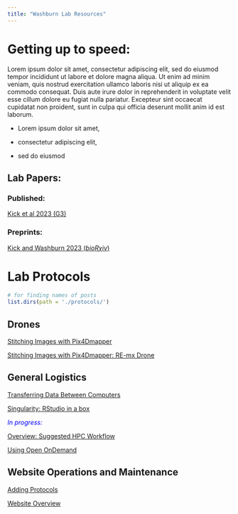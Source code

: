 ```yaml
---
title: "Washburn Lab Resources"
---
```


# Getting up to speed:

Lorem ipsum dolor sit amet, consectetur adipiscing elit, sed do eiusmod tempor incididunt ut labore et dolore magna aliqua. Ut enim ad minim veniam, quis nostrud exercitation ullamco laboris nisi ut aliquip ex ea commodo consequat. Duis aute irure dolor in reprehenderit in voluptate velit esse cillum dolore eu fugiat nulla pariatur. Excepteur sint occaecat cupidatat non proident, sunt in culpa qui officia deserunt mollit anim id est laborum.

-   Lorem ipsum dolor sit amet,

-   consectetur adipiscing elit,

-   sed do eiusmod

## Lab Papers:

### Published:
[Kick et al 2023 (G3)](/papers/Kick_et_al_G3_2023.pdf)

### Preprints:

[Kick and Washburn 2023 ($bioR\chi iv$)](/papers/Kick_and_Washburn_BioRxiv_2023.pdf)

# Lab Protocols

```r
# for finding names of posts
list.dirs(path = './protocols/')
```

## Drones

[Stitching Images with Pix4Dmapper](/protocols/Drones/Pix4Dmapper_Stitch/index.html)

[Stitching Images with Pix4Dmapper: RE-mx Drone](/protocols/Drones/Pix4Dmapper_Stitch_RE-mx/index.html)

## General Logistics

[Transferring Data Between Computers](/protocols/Logistics/HPC_Moving_Data/index.html)

[Singularity: RStudio in a box](/protocols/Logistics/Container_Singularity_Rstudio/index.html)

<font color=blue> *In progress:* </font>

[Overview: Suggested HPC Workflow](/protocols/Logistics/HPC_Generic_Workflow/index.html)

[Using Open OnDemand](/protocols/Logistics/HPC_Open_OnDemand/index.html)

<!-- ## Rootbot -->

## Website Operations and Maintenance

[Adding Protocols](/protocols/Operations/Authoring_Protocols/index.html)

[Website Overview](/protocols/Operations/Website_Overview/index.html)
